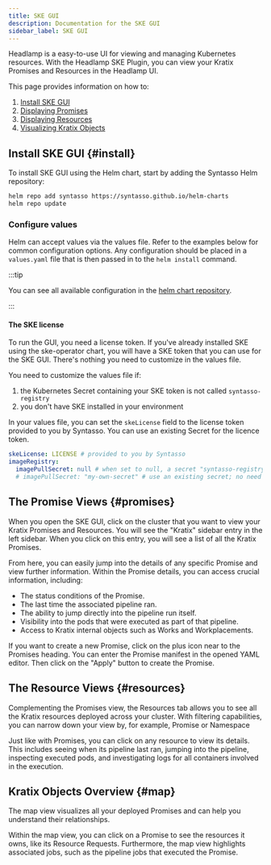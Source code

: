 ```yaml
---
title: SKE GUI
description: Documentation for the SKE GUI
sidebar_label: SKE GUI
---
```


Headlamp is a easy-to-use UI for viewing and managing Kubernetes resources. With the Headlamp SKE Plugin, you can
view your Kratix Promises and Resources in the Headlamp UI.

This page provides information on how to:

1. [Install SKE GUI](#install)
1. [Displaying Promises](#promises)
1. [Displaying Resources](#resources)
1. [Visualizing Kratix Objects](#map)


## Install SKE GUI {#install}

To install SKE GUI using the Helm chart, start by adding the Syntasso Helm
repository:

```bash
helm repo add syntasso https://syntasso.github.io/helm-charts
helm repo update
```

### Configure values

Helm can accept values via the values file. Refer to the examples
below for common configuration options. Any configuration should be placed in a
`values.yaml` file that is then passed in to the `helm install` command.

:::tip

You can see all available configuration in the
[helm chart repository](https://github.com/syntasso/helm-charts/blob/main/ske-gui/values.yaml).

:::

#### The SKE license

To run the GUI, you need a license token. If you've already installed SKE using the ske-operator chart,
you will have a SKE token that you can use for the SKE GUI. There's nothing you need to customize in the values file.

You need to customize the values file if:
1. the Kubernetes Secret containing your SKE token is not called `syntasso-registry`
2. you don't have SKE installed in your environment

In your values file, you can set the `skeLicense` field to the license token provided to you by Syntasso.
You can use an existing Secret for the licence token.

```yaml
skeLicense: LICENSE # provided to you by Syntasso
imageRegistry:
  imagePullSecret: null # when set to null, a secret "syntasso-registry" will be created as part of this chart
  # imagePullSecret: "my-own-secret" # use an existing secret; no need to set skeLicense in this case
```

## The Promise Views {#promises}

When you open the SKE GUI, click on the cluster that you want to view your Kratix Promises and Resources. You
will see the "Kratix" sidebar entry in the left sidebar. When you click on this entry, you will see a list of all
the Kratix Promises.

From here, you can easily jump into the details of any specific Promise and view further information.
Within the Promise details, you can access crucial information, including:
* The status conditions of the Promise.
* The last time the associated pipeline ran.
* The ability to jump directly into the pipeline run itself.
* Visibility into the pods that were executed as part of that pipeline.
* Access to Kratix internal objects such as Works and Workplacements.

If you want to create a new Promise, click on the plus icon near to the Promises heading. You can enter the Promise
manifest in the opened YAML editor. Then click on the "Apply" button to create the Promise.

## The Resource Views {#resources}

Complementing the Promises view, the Resources tab allows you to see all the Kratix resources deployed across your cluster.
With filtering capabilities, you can narrow down your view by, for example, Promise or Namespace

Just like with Promises, you can click on any resource to view its details.
This includes seeing when its pipeline last ran, jumping into the pipeline, inspecting executed pods, and investigating
logs for all containers involved in the execution.

## Kratix Objects Overview {#map}

The map view visualizes all your deployed Promises and can help you understand their relationships.

Within the map view, you can click on a Promise to see the resources it owns, like its Resource Requests.
Furthermore, the map view highlights associated jobs, such as the pipeline jobs that executed the Promise.

